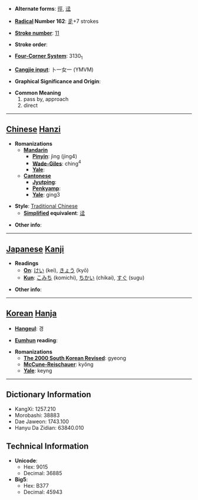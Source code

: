 * '''Alternate forms''': [[徑]], [[迳]]

* '''[[Wiktionary:Chinese radical index| Radical]] Number 162''': [[Wiktionary:Chinese radical index 辵|辵]]+7 strokes

* '''[[Wiktionary:Chinese total strokes index|Stroke number]]''': [[Wiktionary:Chinese total strokes index 11|11]]

* '''Stroke order''': 

* '''[[Wiktionary:Chinese four corner index|Four-Corner System]]''': 3130<sub>1</sub>

* '''[[Wiktionary:Chinese Cangjie index|Cangjie input]]''': 卜一女一 (YMVM)

* '''Graphical Significance and Origin''': 

* '''Common Meaning'''
*#pass by, approach
*# direct


----

== [[Chinese]] [[Hanzi]] ==

* '''Romanizations'''
** '''[[Mandarin]]'''
*** '''[[Pinyin]]''': jìng (jing4)
*** '''[[Wade-Giles]]''': ching<sup>4</sup>
*** '''[[Yale]]''': 
** '''[[Cantonese]]'''
*** '''[[Jyutping]]''':
*** '''[[Penkyamp]]''': 
*** '''[[Yale]]''': ging3

* '''Style''': [[Traditional Chinese]] 
** '''[[Simplified Chinese|Simplified]] equivalent''': [[迳]]

* '''Other info''': 

----

== [[Japanese]] [[Kanji]] ==

* '''Readings'''
** '''[[On]]''': [[けい]] (kei), [[きょう]] (kyō)
** '''[[Kun]]''': [[こみち]] (komichi), [[ちかい]] (chikai), [[すぐ]] (sugu)

* '''Other info''':  

----

== [[Korean]] [[Hanja]] ==

* '''[[Hangeul]]''': 경

* '''[[Eumhun]] reading''': 

* '''Romanizations'''
** '''[[The 2000 South Korean Revised Romanization|The 2000 South Korean Revised]]''': gyeong
** '''[[McCune-Reischauer]]''': kyŏng
** '''[[Yale]]''': keyng

----

== Dictionary Information ==

* KangXi: 1257.210
* Morobashi: 38883
* Dae Jaweon: 1743.100
* Hanyu Da Zidian: 63840.010

== Technical Information ==

* '''Unicode''':
** Hex: 9015
** Decimal: 36885
* '''Big5''':
** Hex: B377
** Decimal: 45943